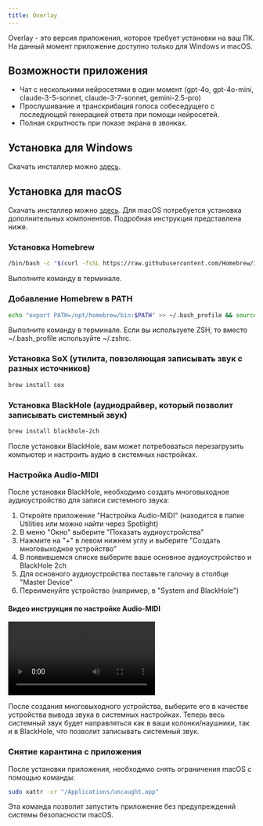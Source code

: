 ```yaml
---
title: Overlay
---
```


Overlay - это версия приложения, которое требует установки на ваш ПК. На данный момент приложение доступно только для Windows и macOS.

## Возможности приложения


- Чат с несколькими нейросетями в один момент (gpt-4o, gpt-4o-mini, claude-3-5-sonnet, claude-3-7-sonnet, gemini-2.5-pro)
- Прослушивание и транскрибация голоса собеседущего с последующей генерацией ответа при помощи нейросетей.
- Полная скрытность при показе экрана в звонках.

## Установка для Windows

Скачать инсталлер можно [здесь](https://uncaught.me/overlay/guide).

## Установка для macOS

Скачать инсталлер можно [здесь](https://uncaught.me/overlay/guide). Для macOS потребуется установка дополнительных компонентов. Подробная инструкция представлена ниже.

### Установка Homebrew

```bash
/bin/bash -c "$(curl -fsSL https://raw.githubusercontent.com/Homebrew/install/HEAD/install.sh)"
```

Выполните команду в терминале.

### Добавление Homebrew в PATH

```bash
echo "export PATH=/opt/homebrew/bin:$PATH" >> ~/.bash_profile && source ~/.bash_profile
```

Выполните команду в терминале. Если вы используете ZSH, то вместо ~/.bash_profile используйте ~/.zshrc.

### Установка SoX (утилита, повзоляющая записывать звук с разных источников)

```bash
brew install sox
```

### Установка BlackHole (аудиодрайвер, который позволит записывать системный звук)

```bash
brew install blackhole-2ch
```

После установки BlackHole, вам может потребоваться перезагрузить компьютер и настроить аудио в системных настройках.

### Настройка Audio-MIDI

После установки BlackHole, необходимо создать многовыходное аудиоустройство для записи системного звука:

1. Откройте приложение "Настройка Audio-MIDI" (находится в папке Utilities или можно найти через Spotlight)
2. В меню "Окно" выберите "Показать аудиоустройства"
3. Нажмите на "+" в левом нижнем углу и выберите "Создать многовыходное устройство"
4. В появившемся списке выберите ваше основное аудиоустройство и BlackHole 2ch
5. Для основного аудиоустройства поставьте галочку в столбце "Master Device"
6. Переименуйте устройство (например, в "System and BlackHole")

#### Видео инструкция по настройке Audio-MIDI

<video
  src="https://uncaught.me/midi.webm"
  controls
  className="w-full h-auto rounded"
/>

После создания многовыходного устройства, выберите его в качестве устройства вывода звука в системных настройках. Теперь весь системный звук будет направляться как в ваши колонки/наушники, так и в BlackHole, что позволит записывать системный звук.

### Снятие карантина с приложения

После установки приложения, необходимо снять ограничения macOS с помощью команды:

```bash
sudo xattr -cr "/Applications/uncaught.app"
```

Эта команда позволит запустить приложение без предупреждений системы безопасности macOS.


